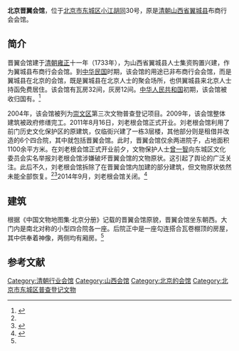 '''北京晋翼会馆'''，位于[[北京市|北京市]][[东城区_(北京市)|东城区]][[小江胡同|小江胡同]]30号，原是[[清朝|清朝]][[山西省|山西省]][[翼城县|翼城县]]布商行会会馆。

==简介==
晋翼会馆建于[[清朝|清朝]][[雍正|雍正]]十一年（1733年），为山西省翼城县人士集资购置兴建，作为翼城县布商行会会馆。到[[中华民国|中华民国]]时期，该会馆的用途已非布商行会会馆，而是翼城县在北京的会馆，既是翼城县在北京人士的聚会场所，也供翼城县来北京人士持函免费居住。该会馆有瓦房32间，灰房12间。[[中华人民共和国|中华人民共和国]]初期，该会馆被收归国有。<ref name=sina>{{Cite web |url=http://news.sina.com.cn/c/p/2011-08-22/040323027860.shtml |title=北京刘老根会馆被举报涉嫌破坏文物，新浪，2011-08-22 |accessdate=2014-09-28 |archive-date=2016-03-04 |archive-url=https://web.archive.org/web/20160304212640/http://news.sina.com.cn/c/p/2011-08-22/040323027860.shtml |dead-url=no }}</ref>

2004年，该会馆被列为[[崇文区|崇文区]]第三次文物普查登记项目。2009年，该会馆整体建筑被政府修缮完工。2011年8月16日，刘老根会馆正式开业。刘老根会馆利用了前门历史文化保护区的原建筑，仅临街兴建了一栋3层楼，其他部分则是租借并改造的6个四合院，其中就包括晋翼会馆。此时，晋翼会馆仅余两进院子，占地面积1100余平方米。在刘老根会馆正式开业前夕，文物保护人士[[曾一智|曾一智]]向东城区文化委员会实名举报刘老根会馆涉嫌破坏晋翼会馆的文物原状。这引起了舆论的广泛关注。此后不久，刘老根会馆拆除了在晋翼会馆内加建的部分建筑，但文物原状依然未能全部恢复。<ref name=sina/><ref>{{Cite web |url=http://news.sohu.com/20110919/n319765919.shtml |title=晋翼会馆被指拆屋开后门 周边被拆文物成为孤岛，搜狐，2011-09-19 |accessdate=2014-09-28 |archive-date=2015-01-03 |archive-url=https://web.archive.org/web/20150103042803/http://news.sohu.com/20110919/n319765919.shtml |dead-url=no }}</ref>2014年9月，刘老根会馆关闭。<ref>{{Cite web |url=http://ent.ifeng.com/a/20150103/42130196_0.shtml |title=北京“刘老根会所”去年9月关门 原因不明，凤凰网，2015-01-03 |accessdate=2015-01-03 |archive-date=2015-01-03 |archive-url=https://web.archive.org/web/20150103043328/http://ent.ifeng.com/a/20150103/42130196_0.shtml |dead-url=no }}</ref>

==建筑==
根据《中国文物地图集·北京分册》记载的晋翼会馆原貌，晋翼会馆坐东朝西。大门内是南北对称的小型四合院各一座。后院正中是一座勾连搭合瓦卷棚顶的房屋，其中供奉着神像，两侧均有厢房。<ref name=sina/>

==参考文献==
{{reflist}}

[[Category:清朝行业会馆|Category:清朝行业会馆]]
[[Category:山西会馆|Category:山西会馆]]
[[Category:北京的会馆|Category:北京的会馆]]
[[Category:北京市东城区普查登记文物|Category:北京市东城区普查登记文物]]